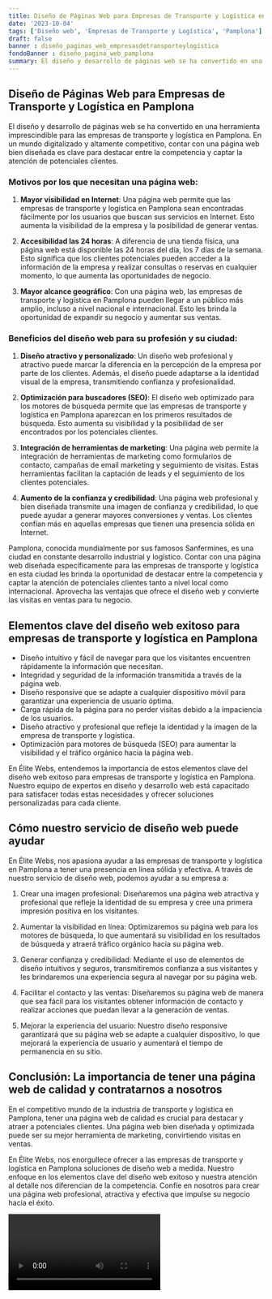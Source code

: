```yaml
---
title: Diseño de Páginas Web para Empresas de Transporte y Logística en Pamplona
date: '2023-10-04'
tags: ['Diseño web', 'Empresas de Transporte y Logística', 'Pamplona']
draft: false
banner : diseño_paginas_web_empresasdetransporteylogística
fondoBanner : diseño_pagina_web_pamplona
summary: El diseño y desarrollo de páginas web se ha convertido en una herramienta imprescindible para las empresas de transporte y logística en Pamplona. En un mundo digitalizado y altamente competitivo, contar con una página web bien diseñada es clave para destacar entre la competencia y captar la atención de potenciales clientes.
---
```


## Diseño de Páginas Web para Empresas de Transporte y Logística en Pamplona

El diseño y desarrollo de páginas web se ha convertido en una herramienta imprescindible para las empresas de transporte y logística en Pamplona. En un mundo digitalizado y altamente competitivo, contar con una página web bien diseñada es clave para destacar entre la competencia y captar la atención de potenciales clientes.

### Motivos por los que necesitan una página web:

1. **Mayor visibilidad en Internet**: Una página web permite que las empresas de transporte y logística en Pamplona sean encontradas fácilmente por los usuarios que buscan sus servicios en Internet. Esto aumenta la visibilidad de la empresa y la posibilidad de generar ventas.

2. **Accesibilidad las 24 horas**: A diferencia de una tienda física, una página web está disponible las 24 horas del día, los 7 días de la semana. Esto significa que los clientes potenciales pueden acceder a la información de la empresa y realizar consultas o reservas en cualquier momento, lo que aumenta las oportunidades de negocio.

3. **Mayor alcance geográfico**: Con una página web, las empresas de transporte y logística en Pamplona pueden llegar a un público más amplio, incluso a nivel nacional e internacional. Esto les brinda la oportunidad de expandir su negocio y aumentar sus ventas.

### Beneficios del diseño web para su profesión y su ciudad:

1. **Diseño atractivo y personalizado**: Un diseño web profesional y atractivo puede marcar la diferencia en la percepción de la empresa por parte de los clientes. Además, el diseño puede adaptarse a la identidad visual de la empresa, transmitiendo confianza y profesionalidad.

2. **Optimización para buscadores (SEO)**: El diseño web optimizado para los motores de búsqueda permite que las empresas de transporte y logística en Pamplona aparezcan en los primeros resultados de búsqueda. Esto aumenta su visibilidad y la posibilidad de ser encontrados por los potenciales clientes.

3. **Integración de herramientas de marketing**: Una página web permite la integración de herramientas de marketing como formularios de contacto, campañas de email marketing y seguimiento de visitas. Estas herramientas facilitan la captación de leads y el seguimiento de los clientes potenciales.

4. **Aumento de la confianza y credibilidad**: Una página web profesional y bien diseñada transmite una imagen de confianza y credibilidad, lo que puede ayudar a generar mayores conversiones y ventas. Los clientes confían más en aquellas empresas que tienen una presencia sólida en Internet.

Pamplona, conocida mundialmente por sus famosos Sanfermines, es una ciudad en constante desarrollo industrial y logístico. Contar con una página web diseñada específicamente para las empresas de transporte y logística en esta ciudad les brinda la oportunidad de destacar entre la competencia y captar la atención de potenciales clientes tanto a nivel local como internacional. Aprovecha las ventajas que ofrece el diseño web y convierte las visitas en ventas para tu negocio.

<GifSeo />

<Cta />

## Elementos clave del diseño web exitoso para empresas de transporte y logística en Pamplona

- Diseño intuitivo y fácil de navegar para que los visitantes encuentren rápidamente la información que necesitan.
- Integridad y seguridad de la información transmitida a través de la página web.
- Diseño responsive que se adapte a cualquier dispositivo móvil para garantizar una experiencia de usuario óptima.
- Carga rápida de la página para no perder visitas debido a la impaciencia de los usuarios.
- Diseño atractivo y profesional que refleje la identidad y la imagen de la empresa de transporte y logística.
- Optimización para motores de búsqueda (SEO) para aumentar la visibilidad y el tráfico orgánico hacia la página web.

En Élite Webs, entendemos la importancia de estos elementos clave del diseño web exitoso para empresas de transporte y logística en Pamplona. Nuestro equipo de expertos en diseño y desarrollo web está capacitado para satisfacer todas estas necesidades y ofrecer soluciones personalizadas para cada cliente.

## Cómo nuestro servicio de diseño web puede ayudar

En Élite Webs, nos apasiona ayudar a las empresas de transporte y logística en Pamplona a tener una presencia en línea sólida y efectiva. A través de nuestro servicio de diseño web, podemos ayudar a su empresa a:

1. Crear una imagen profesional: Diseñaremos una página web atractiva y profesional que refleje la identidad de su empresa y cree una primera impresión positiva en los visitantes.

2. Aumentar la visibilidad en línea: Optimizaremos su página web para los motores de búsqueda, lo que aumentará su visibilidad en los resultados de búsqueda y atraerá tráfico orgánico hacia su página web.

3. Generar confianza y credibilidad: Mediante el uso de elementos de diseño intuitivos y seguros, transmitiremos confianza a sus visitantes y les brindaremos una experiencia segura al navegar por su página web.

4. Facilitar el contacto y las ventas: Diseñaremos su página web de manera que sea fácil para los visitantes obtener información de contacto y realizar acciones que puedan llevar a la generación de ventas.

5. Mejorar la experiencia del usuario: Nuestro diseño responsive garantizará que su página web se adapte a cualquier dispositivo, lo que mejorará la experiencia de usuario y aumentará el tiempo de permanencia en su sitio.

## Conclusión: La importancia de tener una página web de calidad y contratarnos a nosotros

En el competitivo mundo de la industria de transporte y logística en Pamplona, tener una página web de calidad es crucial para destacar y atraer a potenciales clientes. Una página web bien diseñada y optimizada puede ser su mejor herramienta de marketing, convirtiendo visitas en ventas.

En Élite Webs, nos enorgullece ofrecer a las empresas de transporte y logística en Pamplona soluciones de diseño web a medida. Nuestro enfoque en los elementos clave del diseño web exitoso y nuestra atención al detalle nos diferencian de la competencia. Confíe en nosotros para crear una página web profesional, atractiva y efectiva que impulse su negocio hacia el éxito.

<Video />

<CtaBot job='Empresas de Transporte y Logística' city='Pamplona'/>

<Gmaps query='Pamplona+españa+maps' />